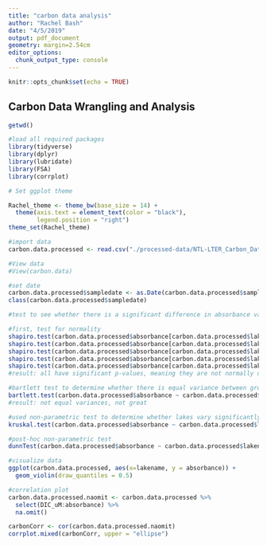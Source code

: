 ```yaml
---
title: "carbon data analysis"
author: "Rachel Bash"
date: "4/5/2019"
output: pdf_document
geometry: margin=2.54cm
editor_options: 
  chunk_output_type: console
---
```


```r
knitr::opts_chunk$set(echo = TRUE)
```

## Carbon Data Wrangling and Analysis


```r
getwd()

#load all required packages
library(tidyverse)
library(dplyr)
library(lubridate)
library(FSA)
library(corrplot)

# Set ggplot theme

Rachel_theme <- theme_bw(base_size = 14) +
  theme(axis.text = element_text(color = "black"), 
        legend.position = "right")
theme_set(Rachel_theme)
```

```r
#import data
carbon.data.processed <- read.csv("./processed-data/NTL-LTER_Carbon_Data_Processed.csv")

#View data
#View(carbon.data)

#set date
carbon.data.processed$sampledate <- as.Date(carbon.data.processed$sampledate, format = "%m/%d/%y")
class(carbon.data.processed$sampledate)

```


```r
#test to see whether there is a significant difference in absorbance values across lakes

#first, test for normality
shapiro.test(carbon.data.processed$absorbance[carbon.data.processed$lakename == "Tuesday Lake"])
shapiro.test(carbon.data.processed$absorbance[carbon.data.processed$lakename == "Paul Lake"])
shapiro.test(carbon.data.processed$absorbance[carbon.data.processed$lakename == "Peter Lake"])
shapiro.test(carbon.data.processed$absorbance[carbon.data.processed$lakename == "East Long Lake"])
shapiro.test(carbon.data.processed$absorbance[carbon.data.processed$lakename == "West Long Lake"])
#result: all have significant p-values, meaning they are not normally distributed data (as anticipated)

#bartlett test to determine whether there is equal variance between groups
bartlett.test(carbon.data.processed$absorbance ~ carbon.data.processed$lakename) 
#result: not equal variances, not great

#used non-parametric test to determine whether lakes vary significantly in their absorbance values
kruskal.test(carbon.data.processed$absorbance ~ carbon.data.processed$lakename)#lakename is a significant predictor of absorbance

#post-hoc non-parametric test
dunnTest(carbon.data.processed$absorbance ~ carbon.data.processed$lakename) #shows all lakes differ from one another significantly 


```

```r
#visualize data
ggplot(carbon.data.processed, aes(x=lakename, y = absorbance)) +
  geom_violin(draw_quantiles = 0.5)
```

```r
#correlation plot
carbon.data.processed.naomit <- carbon.data.processed %>% 
  select(DIC_uM:absorbance) %>%
  na.omit()

carbonCorr <- cor(carbon.data.processed.naomit)
corrplot.mixed(carbonCorr, upper = "ellipse")
```

